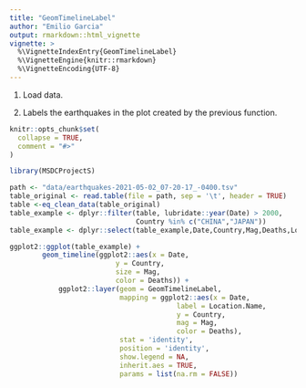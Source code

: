 ---
title: "GeomTimelineLabel"
author: "Emilio Garcia"
output: rmarkdown::html_vignette
vignette: >
  %\VignetteIndexEntry{GeomTimelineLabel}
  %\VignetteEngine{knitr::rmarkdown}
  %\VignetteEncoding{UTF-8}
---

1. Load data.

2. Labels the earthquakes in the plot created by the previous function.

```{r, include = FALSE}
knitr::opts_chunk$set(
  collapse = TRUE,
  comment = "#>"
)
```

```{r setup}
library(MSDCProjectS)
```

```{r}
path <- "data/earthquakes-2021-05-02_07-20-17_-0400.tsv"
table_original <- read.table(file = path, sep = '\t', header = TRUE)
table <-eq_clean_data(table_original)
table_example <- dplyr::filter(table, lubridate::year(Date) > 2000,
                               Country %in% c("CHINA","JAPAN"))
table_example <- dplyr::select(table_example,Date,Country,Mag,Deaths,Location.Name)
```


```{r}
ggplot2::ggplot(table_example) +
        geom_timeline(ggplot2::aes(x = Date,
                          y = Country,
                          size = Mag,
                          color = Deaths)) +
            ggplot2::layer(geom = GeomTimelineLabel,
                           mapping = ggplot2::aes(x = Date,
                                         label = Location.Name,
                                         y = Country,
                                         mag = Mag,
                                         color = Deaths),
                           stat = 'identity',
                           position = 'identity',
                           show.legend = NA,
                           inherit.aes = TRUE,
                           params = list(na.rm = FALSE))
```



